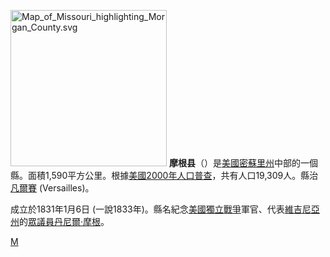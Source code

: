 {{noteTA
|T=zh-hans:摩根县 (密苏里州);zh-hk:摩根縣 (密蘇里州);zh-tw:摩根郡 (密蘇里州);
|1=zh-hans:县;zh-hk:縣;zh-tw:郡;
}}

{{Otheruses|摩根縣|subject=美國肯塔基州的一個縣|other=同名的縣}}
[[File:Map_of_Missouri_highlighting_Morgan_County.svg|250px]]
'''摩根县'''（{{lang-en|Morgan County}}）是[[美國|美國]][[密蘇里州|密蘇里州]]中部的一個縣。面積1,590平方公里。根據[[美國2000年人口普查|美國2000年人口普查]]，共有人口19,309人。縣治[[凡爾賽_(密蘇里州)|凡爾賽]] (Versailles)。

成立於1831年1月6日 (一說1833年)。縣名紀念[[美國獨立戰爭|美國獨立戰爭]]軍官、代表[[維吉尼亞州|維吉尼亞州]]的[[美國眾議院|眾議員]][[丹尼爾·摩根|丹尼爾·摩根]]。

[[Category:密苏里州行政区划|M]]